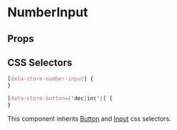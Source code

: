 

# NumberInput

<Canvas>
  <Story id="molecules-number-input--number-input" />
</Canvas>

## Props

<ArgsTable of={NumberInput} />

## CSS Selectors

```css
[data-store-number-input] {
}

[data-store-button=('dec|inc')] {
}
```

This component inherits [Button](?path=/docs/atoms-button--button#css-selectors) and [Input](?path=/docs/atoms-input--input#css-selectors) css selectors.

